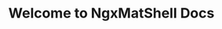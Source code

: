 ---
title: Welcome to NgxMatShell Docs
description: Get started with building your own shell
template: splash
hero:
  tagline: Get started with building your own shell!
  image:
    file: ../../assets/ngxmatshell.png
  actions:
    - text: Lets get started!
      link: /guides/example/
      icon: right-arrow
      variant: primary
---